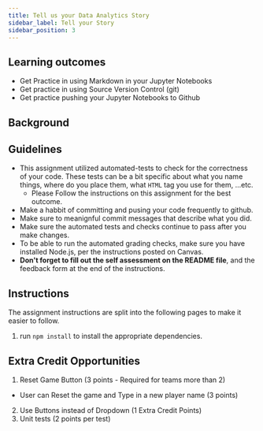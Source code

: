 ```yaml
---
title: Tell us your Data Analytics Story
sidebar_label: Tell your Story
sidebar_position: 3
---
```


## Learning outcomes
- Get Practice in using Markdown in your Jupyter Notebooks
- Get practice in using Source Version Control (git)
- Get practice pushing your Jupyter Notebooks to Github


## Background

## Guidelines
* This assignment utilized automated-tests to check for the correctness of your code. These tests can be a bit specific about what you name things, where do you place them, what `HTML` tag you use for them, ...etc. 
  * Please Follow the instructions on this assignment for the best outcome.
* Make a habbit of committing and pusing your code frequently to github.
* Make sure to meanignful commit messages that describe what you did.
* Make sure the automated tests and checks continue to pass after you make changes.
* To be able to run the automated grading checks, make sure you have installed Node.js, per the instructions posted on Canvas.
* **Don't forget to fill out the self assessment on the README file**, and the feedback form at the end of the instructions.

## Instructions
The assignment instructions are split into the following pages to make it easier to follow.
1. run `npm install` to install the appropriate dependencies.


## Extra Credit Opportunities
1. Reset Game Button (3 points - Required for teams more than 2)
  - User can Reset the game and Type in a new player name (3 points)
2. Use Buttons instead of Dropdown (1 Extra Credit Points)
3. Unit tests (2 points per test)

